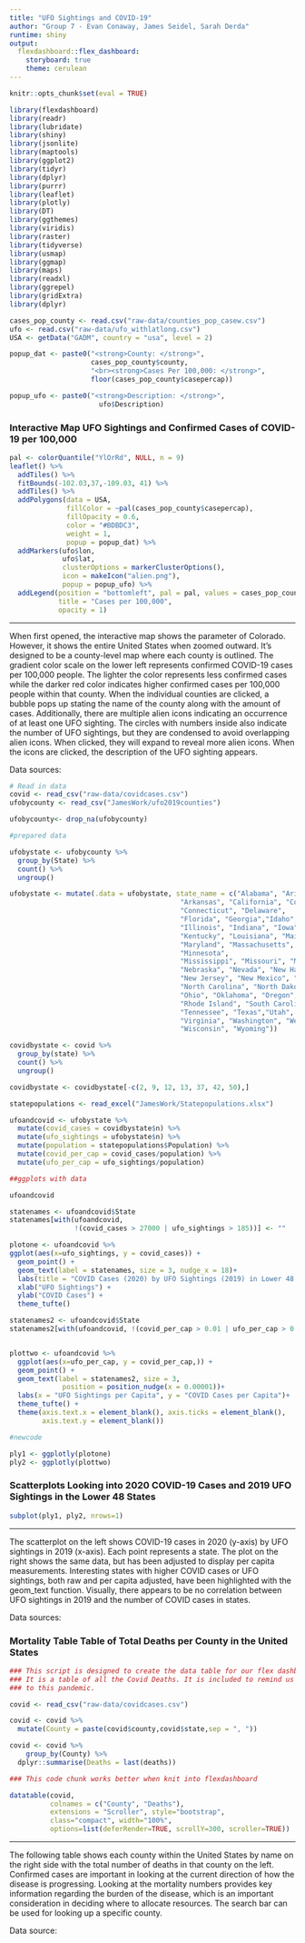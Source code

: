 ```yaml
---
title: "UFO Sightings and COVID-19"
author: "Group 7 - Evan Conaway, James Seidel, Sarah Derda"
runtime: shiny
output: 
  flexdashboard::flex_dashboard:
    storyboard: true
    theme: cerulean
---
```


```r
knitr::opts_chunk$set(eval = TRUE)
```


```r

library(flexdashboard)
library(readr)
library(lubridate)
library(shiny)
library(jsonlite)
library(maptools)
library(ggplot2)
library(tidyr)
library(dplyr)
library(purrr)
library(leaflet)
library(plotly)
library(DT)
library(ggthemes)
library(viridis)
library(raster)
library(tidyverse)
library(usmap)
library(ggmap)
library(maps)
library(readxl)
library(ggrepel)
library(gridExtra)
library(dplyr)

```

```r

cases_pop_county <- read.csv("raw-data/counties_pop_casew.csv")
ufo <- read.csv("raw-data/ufo_withlatlong.csv")
USA <- getData("GADM", country = "usa", level = 2)

popup_dat <- paste0("<strong>County: </strong>", 
                    cases_pop_county$county, 
                    "<br><strong>Cases Per 100,000: </strong>", 
                    floor(cases_pop_county$casepercap))

popup_ufo <- paste0("<strong>Description: </strong>", 
                      ufo$Description)

```

### **Interactive Map** UFO Sightings and Confirmed Cases of COVID-19 per 100,000 {data-commentary-width=300}

```r

pal <- colorQuantile("YlOrRd", NULL, n = 9)
leaflet() %>% 
  addTiles() %>% 
  fitBounds(-102.03,37,-109.03, 41) %>% 
  addTiles() %>% 
  addPolygons(data = USA,
              fillColor = ~pal(cases_pop_county$casepercap), 
              fillOpacity = 0.6, 
              color = "#BDBDC3", 
              weight = 1,
              popup = popup_dat) %>% 
  addMarkers(ufo$lon, 
             ufo$lat, 
             clusterOptions = markerClusterOptions(),
             icon = makeIcon("alien.png"),
             popup = popup_ufo) %>% 
  addLegend(position = "bottomleft", pal = pal, values = cases_pop_county$casepercap,
            title = "Cases per 100,000",
            opacity = 1)

```

*** 

When first opened, the interactive map shows the parameter of Colorado. However, it shows the entire United States when zoomed outward. It's designed to be a county-level map where each county is outlined. The gradient color scale on the lower left represents confirmed COVID-19 cases per 100,000 people. The lighter the color represents less confirmed cases while the darker red color indicates higher confirmed cases per 100,000 people within that county. When the individual counties are clicked, a bubble pops up stating the name of the county along with the amount of cases. Additionally, there are multiple alien icons indicating an occurrence of at least one UFO sighting. The circles with numbers inside also indicate the number of UFO sightings, but they are condensed to avoid overlapping alien icons. When clicked, they will expand to reveal more alien icons. When the icons are clicked, the description of the UFO sighting appears.

Data sources: 

```r

# Read in data
covid <- read_csv("raw-data/covidcases.csv")
ufobycounty <- read_csv("JamesWork/ufo2019counties") 

ufobycounty<- drop_na(ufobycounty)

#prepared data

ufobystate <- ufobycounty %>% 
  group_by(State) %>% 
  count() %>% 
  ungroup()

ufobystate <- mutate(.data = ufobystate, state_name = c("Alabama", "Arizona", 
                                          "Arkansas", "California", "Colorado", 
                                          "Connecticut", "Delaware", 
                                          "Florida", "Georgia","Idaho", 
                                          "Illinois", "Indiana", "Iowa", "Kansas", 
                                          "Kentucky", "Louisiana", "Maine", 
                                          "Maryland", "Massachusetts", "Michigan", 
                                          "Minnesota",
                                          "Mississippi", "Missouri", "Montana", 
                                          "Nebraska", "Nevada", "New Hampshire", 
                                          "New Jersey", "New Mexico", "New York", 
                                          "North Carolina", "North Dakota",
                                          "Ohio", "Oklahoma", "Oregon", "Pennsylvania",
                                          "Rhode Island", "South Carolina", "South Dakota", 
                                          "Tennessee", "Texas","Utah", "Vermont", 
                                          "Virginia", "Washington", "West Virginia", 
                                          "Wisconsin", "Wyoming"))

covidbystate <- covid %>% 
  group_by(state) %>% 
  count() %>% 
  ungroup() 

covidbystate <- covidbystate[-c(2, 9, 12, 13, 37, 42, 50),]

statepopulations <- read_excel("JamesWork/Statepopulations.xlsx")

ufoandcovid <- ufobystate %>%
  mutate(covid_cases = covidbystate$n) %>% 
  mutate(ufo_sightings = ufobystate$n) %>% 
  mutate(population = statepopulations$Population) %>% 
  mutate(covid_per_cap = covid_cases/population) %>% 
  mutate(ufo_per_cap = ufo_sightings/population)

##ggplots with data

ufoandcovid

statenames <- ufoandcovid$State
statenames[with(ufoandcovid, 
                !(covid_cases > 27000 | ufo_sightings > 185))] <- ""

plotone <- ufoandcovid %>% 
ggplot(aes(x=ufo_sightings, y = covid_cases)) +
  geom_point() +
  geom_text(label = statenames, size = 3, nudge_x = 18)+
  labs(title = "COVID Cases (2020) by UFO Sightings (2019) in Lower 48 states (per Capita on Right)")+
  xlab("UFO Sightings") +
  ylab("COVID Cases") +
  theme_tufte()

statenames2 <- ufoandcovid$State
statenames2[with(ufoandcovid, !(covid_per_cap > 0.01 | ufo_per_cap > 0.00005))] <- ""


plottwo <- ufoandcovid %>% 
  ggplot(aes(x=ufo_per_cap, y = covid_per_cap,)) +
  geom_point() +
  geom_text(label = statenames2, size = 3,
             position = position_nudge(x = 0.00001))+
  labs(x = "UFO Sightings per Capita", y = "COVID Cases per Capita")+
  theme_tufte() +
  theme(axis.text.x = element_blank(), axis.ticks = element_blank(),
        axis.text.y = element_blank())

#newcode

ply1 <- ggplotly(plotone)
ply2 <- ggplotly(plottwo)


```

### **Scatterplots** Looking into 2020 COVID-19 Cases and 2019 UFO Sightings in the Lower 48 States  {data-commentary-width=300}

```r

subplot(ply1, ply2, nrows=1)

```

*** 

The scatterplot on the left shows COVID-19 cases in 2020 (y-axis) by UFO sightings in 2019 (x-axis). Each point represents a state. The plot on the right shows the same data, but has been adjusted to display per capita measurements. Interesting states with higher COVID cases or UFO sightings, both raw and per capita adjusted, have been highlighted with the geom_text function. Visually, there appears to be no correlation between UFO sightings in 2019 and the number of COVID cases in states. 

Data sources:

### **Mortality Table** Table of Total Deaths per County in the United States {data-commentary-width=300}

```r

### This script is designed to create the data table for our flex dashboard.
### It is a table of all the Covid Deaths. It is included to remind us of everyone that has passed due 
### to this pandemic. 

covid <- read_csv("raw-data/covidcases.csv")

covid <- covid %>% 
  mutate(County = paste(covid$county,covid$state,sep = ", "))

covid <- covid %>% 
    group_by(County) %>% 
  dplyr::summarise(Deaths = last(deaths))

### This code chunk works better when knit into flexdashboard

datatable(covid, 
          colnames = c("County", "Deaths"), 
          extensions = "Scroller", style="bootstrap", 
          class="compact", width="100%", 
          options=list(deferRender=TRUE, scrollY=300, scroller=TRUE))

```

***

The following table shows each county within the United States by name on the right side with the total number of deaths in that county on the left. Confirmed cases are important in looking at the current direction of how the disease is progressing. Looking at the mortality numbers provides key information regarding the burden of the disease, which is an important consideration in deciding where to allocate resources. The search bar can be used for looking up a specific county.

Data source:
